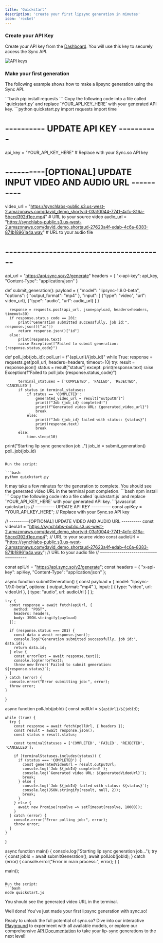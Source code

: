 ```yaml
---
title: 'Quickstart'
description: 'create your first lipsync generation in minutes'
icon: 'rocket'
---
```


### Create your API Key

Create your API key from the [Dashboard](https://sync.so/keys). You will use this key to securely access the Sync API.

![API keys](/images/quickstart/api-keys.png)

### Make your first generation

The following example shows how to make a lipsync generation using the Sync API.

<AccordionGroup>
  <Accordion title="Python">
  <Steps>
  <Step title="Install dependencies">
  ```bash
  pip install requests
  ```
  </Step>
  <Step title="Make your first generation">
  Copy the following code into a file called `quickstart.py` and replace `YOUR_API_KEY_HERE` with your generated API key.
  ```python quickstart.py
  import requests
  import time

  # ---------- UPDATE API KEY ----------
  api_key = "YOUR_API_KEY_HERE"  # Replace with your Sync.so API key

  # ----------[OPTIONAL] UPDATE INPUT VIDEO AND AUDIO URL ----------
  video_url = "https://synchlabs-public.s3.us-west-2.amazonaws.com/david_demo_shortvid-03a10044-7741-4cfc-816a-5bccd392d1ee.mp4"  # URL to your source video
  audio_url = "https://synchlabs-public.s3.us-west-2.amazonaws.com/david_demo_shortaud-27623a4f-edab-4c6a-8383-871b18961a4a.wav"  # URL to your audio file
  # ----------------------------------------

  api_url = "https://api.sync.so/v2/generate"
  headers = {
      "x-api-key": api_key,
      "Content-Type": "application/json"
  }

  def submit_generation():
      payload = {
          "model": "lipsync-1.9.0-beta",
          "options": {
              "output_format": "mp4"
          },
          "input": [
              {"type": "video", "url": video_url},
              {"type": "audio", "url": audio_url}
          ]
      }

      response = requests.post(api_url, json=payload, headers=headers, timeout=30)
      if response.status_code == 201:
          print("Generation submitted successfully, job id:", response.json()["id"])
          return response.json()["id"]
      else:
          print(response.text)
          raise Exception(f"Failed to submit generation: {response.status_code}")

  def poll_job(job_id):
      poll_url = f"{api_url}/{job_id}"
      while True:
          response = requests.get(poll_url, headers=headers, timeout=10)
          try:
              result = response.json()
              status = result["status"]
          except:
              print(response.text)
              raise Exception(f"Failed to poll job: {response.status_code}")
      
          terminal_statuses = ['COMPLETED', 'FAILED', 'REJECTED', 'CANCELLED']
          if status in terminal_statuses:
              if status == 'COMPLETED':
                  generated_video_url = result["outputUrl"]
                  print(f"Job {job_id} completed!")
                  print(f"Generated video URL: {generated_video_url}")
                  break
              else:
                  print(f"Job {job_id} failed with status: {status}")
                  print(response.text)
                  break
          else:
              time.sleep(10)

  print("Starting lip sync generation job...")
  job_id = submit_generation()
  poll_job(job_id)
  ```
  
  Run the script:

  ```bash
  python quickstart.py
  ```
  </Step>
  <Step title="Done!">
  It may take a few minutes for the generation to complete. You should see the generated video URL in the terminal post completion.
  </Step>
  </Steps>
  </Accordion>

  <Accordion title="JavaScript">
  <Steps>
  <Step title="Install dependencies">
  ```bash
  npm install
  ```
  </Step>
  <Step title="Make your first generation">
  Copy the following code into a file called `quickstart.js` and replace `YOUR_API_KEY_HERE` with your generated API key.
  ```javascript quickstart.js
  // ---------- UPDATE API KEY ----------
  const apiKey = "YOUR_API_KEY_HERE"; // Replace with your Sync.so API key

  // ----------[OPTIONAL] UPDATE VIDEO AND AUDIO URL ----------
  const videoUrl = "https://synchlabs-public.s3.us-west-2.amazonaws.com/david_demo_shortvid-03a10044-7741-4cfc-816a-5bccd392d1ee.mp4"; // URL to your source video
  const audioUrl = "https://synchlabs-public.s3.us-west-2.amazonaws.com/david_demo_shortaud-27623a4f-edab-4c6a-8383-871b18961a4a.wav"; // URL to your audio file
  // ----------------------------------------

  const apiUrl = "https://api.sync.so/v2/generate";
  const headers = {
    "x-api-key": apiKey,
    "Content-Type": "application/json"
  };

  async function submitGeneration() {
    const payload = {
      model: "lipsync-1.9.0-beta",
      options: {
        output_format: "mp4"
      },
      input: [
        { type: "video", url: videoUrl },
        { type: "audio", url: audioUrl }
      ]
    };

    try {
      const response = await fetch(apiUrl, {
        method: "POST",
        headers: headers,
        body: JSON.stringify(payload)
      });

      if (response.status === 201) {
        const data = await response.json();
        console.log("Generation submitted successfully, job id:", data.id);
        return data.id;
      } else {
        const errorText = await response.text();
        console.log(errorText);
        throw new Error(`Failed to submit generation: ${response.status}`);
      }
    } catch (error) {
      console.error("Error submitting job:", error);
      throw error;
    }
  }

  async function pollJob(jobId) {
    const pollUrl = `${apiUrl}/${jobId}`;
    
    while (true) {
      try {
        const response = await fetch(pollUrl, { headers });
        const result = await response.json();
        const status = result.status;
        
        const terminalStatuses = ['COMPLETED', 'FAILED', 'REJECTED', 'CANCELLED'];
        
        if (terminalStatuses.includes(status)) {
          if (status === 'COMPLETED') {
            const generatedVideoUrl = result.outputUrl;
            console.log(`Job ${jobId} completed!`);
            console.log(`Generated video URL: ${generatedVideoUrl}`);
            break;
          } else {
            console.log(`Job ${jobId} failed with status: ${status}`);
            console.log(JSON.stringify(result, null, 2));
            break;
          }
        } else {
          await new Promise(resolve => setTimeout(resolve, 10000));
        }
      } catch (error) {
        console.error("Error polling job:", error);
        throw error;
      }
    }
  }

  async function main() {
    console.log("Starting lip sync generation job...");
    try {
      const jobId = await submitGeneration();
      await pollJob(jobId);
    } catch (error) {
      console.error("Error in main process:", error);
    }
  }

  main(); 
  ```
  
  Run the script:
  ```bash
  node quickstart.js
  ```
  </Step>
  <Step title="Done!">
  You should see the generated video URL in the terminal.
  </Step>
  </Steps>
  </Accordion>
</AccordionGroup>

Well done! You've just made your first lipsync generation with sync.so!

Ready to unlock the full potential of sync.so? Dive into our interactive [Playground](https://sync.so/login) to experiment with all available models, or explore our comprehensive [API Documentation](/api-reference) to take your lip-sync generations to the next level!
